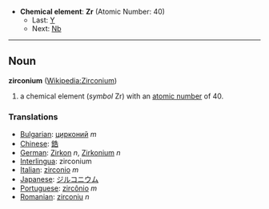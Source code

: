 *'''Chemical element''': '''Zr''' (Atomic Number: 40)
**Last: [[Yttrium|Y]]
**Next: [[Niobium|Nb]]
----
== Noun ==
'''zirconium''' ([[en:Zirconium|Wikipedia:Zirconium]])

# a chemical element (''symbol'' Zr) with an [[atomic number]] of 40.

===Translations===
*[[Bulgarian]]: [[цирконий]] ''m''
*[[Chinese]]: [[鋯]]
*[[German]]: [[Zirkon]] ''n'', [[Zirkonium]] ''n''
*[[Interlingua]]: zirconium
*[[Italian]]: [[zirconio]] ''m''
*[[Japanese]]: [[ジルコニウム]]
*[[Portuguese]]: [[zircônio]] ''m''
*[[Romanian]]: [[zirconiu]] ''n''